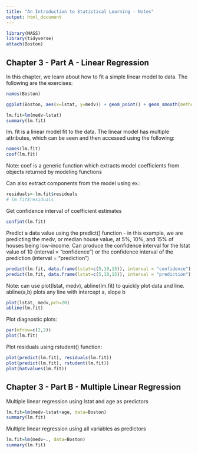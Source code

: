 ```yaml
---
title: "An Introduction to Statistical Learning - Notes"
output: html_document
---
```


```r
library(MASS)
library(tidyverse)
attach(Boston)
```

## Chapter 3 - Part A - Linear Regression
In this chapter, we learn about how to fit a simple linear model to data. The following are the exercises:
```r
names(Boston)
```
  
```r
ggplot(Boston, aes(x=lstat, y=medv)) + geom_point() + geom_smooth(method=lm)

lm.fit=lm(medv~lstat)
summary(lm.fit)
```

lm. fit is a linear model fit to the data. The linear model has multiple attributes, which can be seen and then accessed using the following:
```r
names(lm.fit)
coef(lm.fit)
```
Note: coef is a generic function which extracts model coefficients from objects returned by modeling functions

Can also extract components from the model using ex.:

```r
residuals<-lm.fit$residuals
# lm.fit$residuals
```

Get confidence interval of coefficient estimates
```r
confint(lm.fit)
```

Predict a data value using the predict() function - in this example, we are predicting the medv, or median house value, at 5%, 10%, and 15% of houses being low-income. Can produce the confidence interval for the lstat value of 10 (interval = "confidence") or the confidence interval of the prediction (interval = "prediction")
```r
predict(lm.fit, data.frame(lstat=c(5,10,15)), interval = "confidence")
predict(lm.fit, data.frame(lstat=c(5,10,15)), interval = "prediction")
```
Note: can use plot(lstat, medv), abline(lm.fit) to quickly plot data and line. abline(a,b) plots any line with intercept a, slope b
```r
plot(lstat, medv,pch=20)
abline(lm.fit)
```

Plot diagnostic plots:
```r
par(mfrow=c(2,2))
plot(lm.fit)
```
Plot residuals using rstudent() function:
```r
plot(predict(lm.fit), residuals(lm.fit))
plot(predict(lm.fit), rstudent(lm.fit))
plot(hatvalues(lm.fit))
```

## Chapter 3 - Part B - Multiple Linear Regression

Multiple linear regression using lstat and age as predictors
```r
lm.fit=lm(medv~lstat+age, data=Boston)
summary(lm.fit)

```

Multiple linear regression using all variables as predictors
```r
lm.fit=lm(medv~., data=Boston)
summary(lm.fit)

```